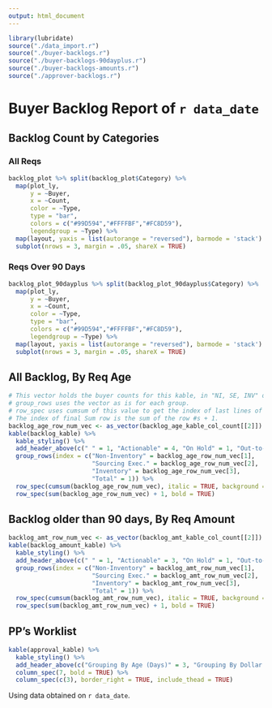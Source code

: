```yaml
---
output: html_document
---
```


```r
library(lubridate)
source("./data_import.r")
source("./buyer-backlogs.r")
source("./buyer-backlogs-90dayplus.r")
source("./buyer-backlogs-amounts.r")
source("./approver-backlogs.r")
```
# Buyer Backlog Report of `r data_date`

## Backlog Count by Categories

### All Reqs

```r

backlog_plot %>% split(backlog_plot$Category) %>%
  map(plot_ly, 
      y = ~Buyer, 
      x = ~Count, 
      color = ~Type, 
      type = "bar", 
      colors = c("#99D594","#FFFFBF","#FC8D59"),
      legendgroup = ~Type) %>% 
  map(layout, yaxis = list(autorange = "reversed"), barmode = 'stack') %>% 
  subplot(nrows = 3, margin = .05, shareX = TRUE)
```

### Reqs Over 90 Days 

```r

backlog_plot_90dayplus %>% split(backlog_plot_90dayplus$Category) %>%
  map(plot_ly, 
      y = ~Buyer, 
      x = ~Count, 
      color = ~Type, 
      type = "bar", 
      colors = c("#99D594","#FFFFBF","#FC8D59"),
      legendgroup = ~Type) %>% 
  map(layout, yaxis = list(autorange = "reversed"), barmode = 'stack') %>% 
  subplot(nrows = 3, margin = .05, shareX = TRUE)
```
<P style="page-break-before: always">

## All Backlog, By Req Age
```r
# This vector holds the buyer counts for this kable, in "NI, SE, INV" order, then add 1 for subtotal line.
# group_rows uses the vector as is for each group.
# row_spec uses cumsum of this value to get the index of last lines of each category
# The index of final Sum row is the sum of the row #s + 1. 
backlog_age_row_num_vec <- as_vector(backlog_age_kable_col_count[[2]]) + 1
kable(backlog_kable) %>% 
  kable_styling() %>% 
  add_header_above(c(" " = 1, "Actionable" = 4, "On Hold" = 1, "Out-to-Bid" = 1, " " = 1)) %>% 
  group_rows(index = c("Non-Inventory" = backlog_age_row_num_vec[1], 
                       "Sourcing Exec." = backlog_age_row_num_vec[2], 
                       "Inventory" = backlog_age_row_num_vec[3],
                       "Total" = 1)) %>% 
  row_spec(cumsum(backlog_age_row_num_vec), italic = TRUE, background = "#EEEEEE") %>% 
  row_spec(sum(backlog_age_row_num_vec) + 1, bold = TRUE)
```
<P style="page-break-before: always">

## Backlog older than 90 days, By Req Amount

```r
backlog_amt_row_num_vec <- as_vector(backlog_amt_kable_col_count[[2]]) + 1
kable(backlog_amount_kable) %>% 
  kable_styling() %>% 
  add_header_above(c(" " = 1, "Actionable" = 3, "On Hold" = 1, "Out-to-Bid" = 1, " " = 1)) %>% 
  group_rows(index = c("Non-Inventory" = backlog_amt_row_num_vec[1], 
                       "Sourcing Exec." = backlog_amt_row_num_vec[2], 
                       "Inventory" = backlog_amt_row_num_vec[3], 
                       "Total" = 1)) %>% 
  row_spec(cumsum(backlog_amt_row_num_vec), italic = TRUE, background = "#EEEEEE") %>% 
  row_spec(sum(backlog_amt_row_num_vec) + 1, bold = TRUE)
```

## PP's Worklist

```r
kable(approval_kable) %>% 
  kable_styling() %>% 
  add_header_above(c("Grouping By Age (Days)" = 3, "Grouping By Dollar Amount" = 3, " " = 1)) %>% 
  column_spec(7, bold = TRUE) %>% 
  column_spec(c(3), border_right = TRUE, include_thead = TRUE)

```
Using data obtained on `r data_date`.
